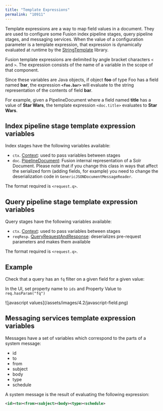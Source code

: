 ```yaml
---
title: "Template Expressions"
permalink: "10911"
---
```


Template expressions are a way to map field values in a document. They are used to configure some Fusion index pipeline stages, query pipeline stages, and messaging services. When the value of a configuration parameter is a template expression, that expression is dynamically evaluated at runtime by the [StringTemplate](https://github.com/antlr/stringtemplate4/blob/master/doc/cheatsheet.md) library.

Fusion template expressions are delimited by angle bracket characters `<` and `>`.
The expression consists of the name of a variable in the scope of that component.

Since these variables are Java objects, if object **foo** of type Foo has a field named **bar**, the expression **`<foo.bar>`** will evaluate to the string representation of the contents of field **bar**.

For example, given a PipelineDocument where a field named **title** has a value of **Star Wars**, the template expression `<doc.title>` evaluates to **Star Wars**.

## Index pipeline stage template expression variables

Index stages have the following variables available:

* `ctx`. [Context](/fusion-pipeline-javadocs/5.9/com/lucidworks/apollo/pipeline/context): used to pass variables between stages
* `doc`. [PipelineDocument](/fusion-pipeline-javadocs/5.9/com/lucidworks/apollo/common/pipeline/pipelinedocument): Fusion internal representation of a Solr Document. Please note that if you change this class in ways that affect the serialized form (adding fields, for example) you need to change the deserialization code in `GenericJSONDocumentMessageReader`.

The format required is `<request.q>`.

## Query pipeline stage template expression variables

Query stages have the following variables available:

* `ctx`. [Context](/fusion-pipeline-javadocs/5.9/com/lucidworks/apollo/pipeline/context): used to pass variables between stages
* `reqResp`. [QueryRequestAndResponse](/fusion-pipeline-javadocs/5.9/com/lucidworks/apollo/pipeline/query/queryrequestandresponse): deserializes pre-request parameters and makes them available

The format required is `<request.q>`.

## Example

Check that a query has an `fq` filter on a given field for a given value:

In the UI, set property name to `ids` and Property Value to `req.hasParam("fq")`

<Frame>![javascript values](/assets/images/4.2/javascript-field.png)</Frame>

## Messaging services template expression variables

Messages have a set of variables which correspond to the parts of a system message:

* id
* to
* from
* subject
* body
* type
* schedule

A system message is the result of evaluating the following expression:

```xml
<id><to><from><subject><body><type><schedule>
```